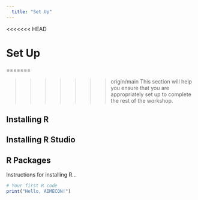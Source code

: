 ```yaml
---
  title: "Set Up"
---
```

<<<<<<< HEAD

# Set Up

=======
  
>>>>>>> origin/main
This section will help you ensure that you are appropriately set up to complete the rest of the workshop.

## Installing R

## Installing R Studio

## R Packages

Instructions for installing R...

```r
# Your first R code
print("Hello, AIMECON!")

```